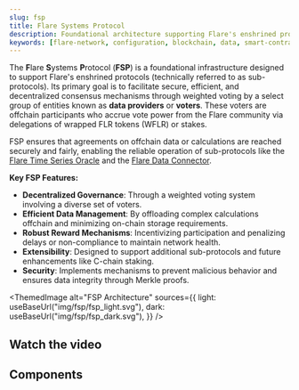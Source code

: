 ```yaml
---
slug: fsp
title: Flare Systems Protocol
description: Foundational architecture supporting Flare's enshrined protocols.
keywords: [flare-network, configuration, blockchain, data, smart-contracts]
---
```



The **F**lare **S**ystems **P**rotocol (**FSP**) is a foundational infrastructure designed to support Flare's enshrined protocols (technically referred to as sub-protocols).
Its primary goal is to facilitate secure, efficient, and decentralized consensus mechanisms through weighted voting by a select group of entities known as **data providers** or **voters**.
These voters are offchain participants who accrue vote power from the Flare community via delegations of wrapped FLR tokens (WFLR) or stakes.

FSP ensures that agreements on offchain data or calculations are reached securely and fairly, enabling the reliable operation of sub-protocols
like the [Flare Time Series Oracle](/ftso/overview) and the [Flare Data Connector](/fdc/overview).

**Key FSP Features:**

- **Decentralized Governance**: Through a weighted voting system involving a diverse set of voters.
- **Efficient Data Management**: By offloading complex calculations offchain and minimizing on-chain storage requirements.
- **Robust Reward Mechanisms**: Incentivizing participation and penalizing delays or non-compliance to maintain network health.
- **Extensibility**: Designed to support additional sub-protocols and future enhancements like C-chain staking.
- **Security**: Implements mechanisms to prevent malicious behavior and ensures data integrity through Merkle proofs.

<ThemedImage
  alt="FSP Architecture"
  sources={{
    light: useBaseUrl("img/fsp/fsp_light.svg"),
    dark: useBaseUrl("img/fsp/fsp_dark.svg"),
  }}
/>

## Watch the video

<YoutubeEmbed videoId="s2n5Hc0gSZs?si=UDvQfe4oZMvKtVCa"></YoutubeEmbed>

## Components

<DocCardList />
